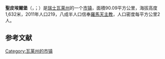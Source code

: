 {{noteTA|G1=瑞士地名}}
{{Infobox Switzerland municipality}}
'''聖皮埃爾堡'''（{{lang-fr|Bourg-Saint-Pierre}}，{{IPA-fr|buʁ sɛ̃ pjɛʁ}}；{{lang-frp|Lo Bôrg}}）是[[瑞士|瑞士]][[瓦莱州|瓦莱州]]的一个[[市镇_(瑞士)|市镇]]，面積90.09平方公里，海拔高度1,632米，2011年人口219，八成半人口信奉[[羅馬天主教|羅馬天主教]]，人口密度每平方公里2人。

== 参考文献 ==
{{Reflist}}

{{Authority control}}
{{Switzerland-geo-stub}}
[[Category:瓦莱州的市镇|Category:瓦莱州的市镇]]